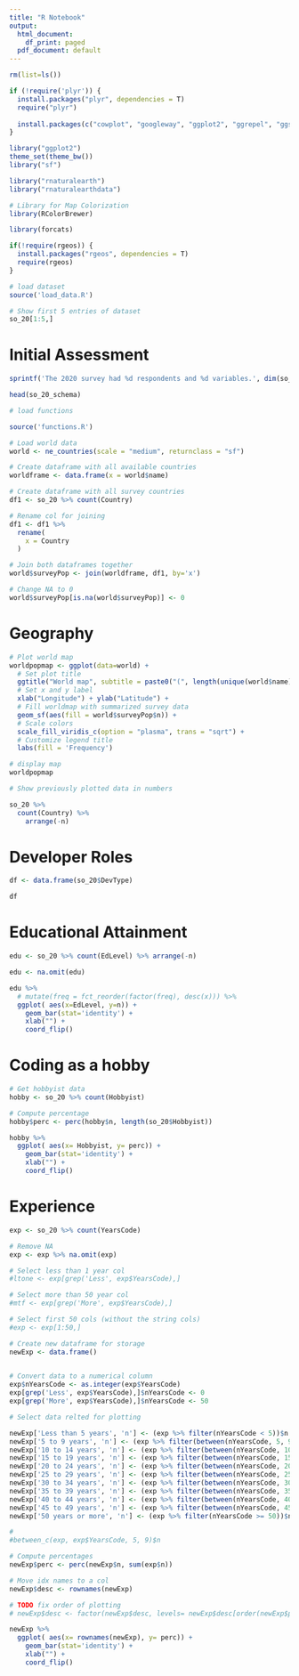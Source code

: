 ```yaml
---
title: "R Notebook"
output:
  html_document:
    df_print: paged
  pdf_document: default
---
```


```r

rm(list=ls())

if (!require('plyr')) {
  install.packages("plyr", dependencies = T)
  require("plyr")
  
  install.packages(c("cowplot", "googleway", "ggplot2", "ggrepel", "ggspatial", "libwgeom", "sf", "rnaturalearth", "rnaturalearthdata"))
}

library("ggplot2")
theme_set(theme_bw())
library("sf")

library("rnaturalearth")
library("rnaturalearthdata")

# Library for Map Colorization
library(RColorBrewer)

library(forcats)

if(!require(rgeos)) {
  install.packages("rgeos", dependencies = T)
  require(rgeos)
}

```

```r

# load dataset
source('load_data.R')

# Show first 5 entries of dataset
so_20[1:5,]

```
# Initial Assessment
```r

sprintf('The 2020 survey had %d respondents and %d variables.', dim(so_20)[1], dim(so_20)[2])

head(so_20_schema)

```


```r

# load functions

source('functions.R')

```


```r
# Load world data
world <- ne_countries(scale = "medium", returnclass = "sf")

# Create dataframe with all available countries
worldframe <- data.frame(x = world$name)

# Create dataframe with all survey countries
df1 <- so_20 %>% count(Country)

# Rename col for joining
df1 <- df1 %>%
  rename(
    x = Country
  )

# Join both dataframes together
world$surveyPop <- join(worldframe, df1, by='x')

# Change NA to 0
world$surveyPop[is.na(world$surveyPop)] <- 0
```

# Geography

```r
# Plot world map
worldpopmap <- ggplot(data=world) +
  # Set plot title
  ggtitle("World map", subtitle = paste0("(", length(unique(world$name)), " countries)")) +
  # Set x and y label
  xlab("Longitude") + ylab("Latitude") +
  # Fill worldmap with summarized survey data
  geom_sf(aes(fill = world$surveyPop$n)) +
  # Scale colors
  scale_fill_viridis_c(option = "plasma", trans = "sqrt") +
  # Customize legend title
  labs(fill = 'Frequency')

# display map
worldpopmap

```

```r
# Show previously plotted data in numbers

so_20 %>% 
  count(Country) %>%
    arrange(-n)

```

# Developer Roles

```r

df <- data.frame(so_20$DevType)

df

```



# Educational Attainment
```r

edu <- so_20 %>% count(EdLevel) %>% arrange(-n)

edu <- na.omit(edu)

edu %>%
  # mutate(freq = fct_reorder(factor(freq), desc(x))) %>%
  ggplot( aes(x=EdLevel, y=n)) + 
    geom_bar(stat='identity') +
    xlab("") +
    coord_flip()

```

# Coding as a hobby

```r

# Get hobbyist data
hobby <- so_20 %>% count(Hobbyist)

# Compute percentage
hobby$perc <- perc(hobby$n, length(so_20$Hobbyist))

hobby %>%
  ggplot( aes(x= Hobbyist, y= perc)) + 
    geom_bar(stat='identity') +
    xlab("") +
    coord_flip()
```

# Experience

```r

exp <- so_20 %>% count(YearsCode)

# Remove NA
exp <- exp %>% na.omit(exp)

# Select less than 1 year col
#ltone <- exp[grep('Less', exp$YearsCode),]

# Select more than 50 year col
#mtf <- exp[grep('More', exp$YearsCode),]

# Select first 50 cols (without the string cols)
#exp <- exp[1:50,]

# Create new dataframe for storage
newExp <- data.frame()
  

# Convert data to a numerical column
exp$nYearsCode <- as.integer(exp$YearsCode)
exp[grep('Less', exp$YearsCode),]$nYearsCode <- 0
exp[grep('More', exp$YearsCode),]$nYearsCode <- 50

# Select data relted for plotting

newExp['Less than 5 years', 'n'] <- (exp %>% filter(nYearsCode < 5))$n %>% sum() 
newExp['5 to 9 years', 'n'] <- (exp %>% filter(between(nYearsCode, 5, 9)))$n %>% sum()
newExp['10 to 14 years', 'n'] <- (exp %>% filter(between(nYearsCode, 10, 14)))$n %>% sum()
newExp['15 to 19 years', 'n'] <- (exp %>% filter(between(nYearsCode, 15, 19)))$n %>% sum()
newExp['20 to 24 years', 'n'] <- (exp %>% filter(between(nYearsCode, 20, 24)))$n %>% sum()
newExp['25 to 29 years', 'n'] <- (exp %>% filter(between(nYearsCode, 25, 29)))$n %>% sum()
newExp['30 to 34 years', 'n'] <- (exp %>% filter(between(nYearsCode, 30, 34)))$n %>% sum()
newExp['35 to 39 years', 'n'] <- (exp %>% filter(between(nYearsCode, 35, 39)))$n %>% sum()
newExp['40 to 44 years', 'n'] <- (exp %>% filter(between(nYearsCode, 40, 45)))$n %>% sum()
newExp['45 to 49 years', 'n'] <- (exp %>% filter(between(nYearsCode, 45, 49)))$n %>% sum()
newExp['50 years or more', 'n'] <- (exp %>% filter(nYearsCode >= 50))$n %>% sum() 

#
#between_c(exp, exp$YearsCode, 5, 9)$n

# Compute percentages
newExp$perc <- perc(newExp$n, sum(exp$n))

# Move idx names to a col
newExp$desc <- rownames(newExp)

# TODO fix order of plotting
# newExp$desc <- factor(newExp$desc, levels= newExp$desc[order(newExp$perc)])

newExp %>%
  ggplot( aes(x= rownames(newExp), y= perc)) + 
    geom_bar(stat='identity') +
    xlab("") +
    coord_flip()

```







